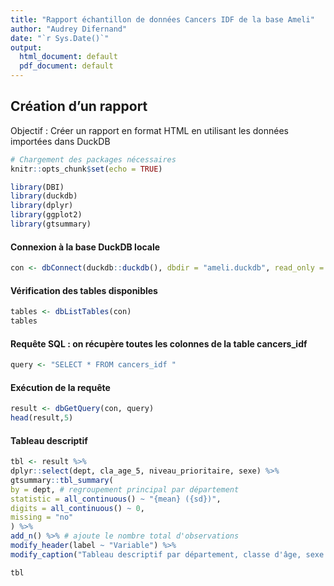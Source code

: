 ```yaml
---
title: "Rapport échantillon de données Cancers IDF de la base Ameli"
author: "Audrey Difernand"
date: "`r Sys.Date()`"
output:
  html_document: default
  pdf_document: default
---
```


## Création d'un rapport

Objectif : Créer un rapport en format HTML en utilisant les données importées dans DuckDB



```r
# Chargement des packages nécessaires
knitr::opts_chunk$set(echo = TRUE)

library(DBI)
library(duckdb)
library(dplyr)
library(ggplot2)
library(gtsummary)
```


#### Connexion à la base DuckDB locale
```r
con <- dbConnect(duckdb::duckdb(), dbdir = "ameli.duckdb", read_only = TRUE)
```
#### Vérification des tables disponibles
```r
tables <- dbListTables(con)
tables
```
#### Requête SQL : on récupère toutes les colonnes de la table cancers_idf
```r
query <- "SELECT * FROM cancers_idf "
```
#### Exécution de la requête
```r
result <- dbGetQuery(con, query)
head(result,5)

```
#### Tableau descriptif

```r

tbl <- result %>%
dplyr::select(dept, cla_age_5, niveau_prioritaire, sexe) %>%
gtsummary::tbl_summary(
by = dept, # regroupement principal par département
statistic = all_continuous() ~ "{mean} ({sd})",
digits = all_continuous() ~ 0,
missing = "no"
) %>%
add_n() %>% # ajoute le nombre total d'observations
modify_header(label ~ "Variable") %>%
modify_caption("Tableau descriptif par département, classe d'âge, sexe et niveau prioritaire")

tbl

```

